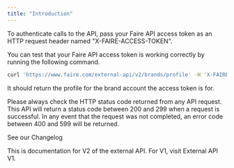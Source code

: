 ```yaml
---
title: "Introduction"
---
```


To authenticate calls to the API, pass your Faire API access token as an HTTP request header named "X-FAIRE-ACCESS-TOKEN".

You can test that your Faire API access token is working correctly by running the following command.

```bash 
curl 'https://www.faire.com/external-api/v2/brands/profile' -H 'X-FAIRE-ACCESS-TOKEN: {your access token}'
```

It should return the profile for the brand account the access token is for.

Please always check the HTTP status code returned from any API request. This API will return a status code between 200 and 299 when a request is successful. In any event that the request was not completed, an error code between 400 and 599 will be returned.

<Card title="What's New" icon="megaphone" href="changelog">
  See our Changelog
</Card>

This is documentation for V2 of the external API. For V1, visit External API V1.

